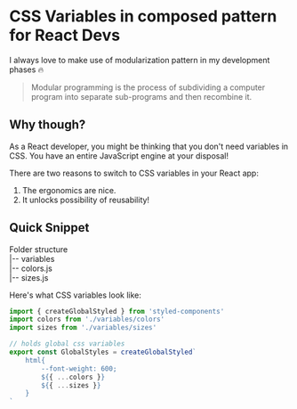 <style>{`
  .tip {
    color: #666600;
  }

  .subFolder{
    margin: 0 24px;
  }

  .title {
    display: inline-block;
    border-radius: 1em;
    line-height: 12px;
    font-weight: 700;
    background: #E7FDD8;
    color: #66BF3C;
    padding: 0 12px;
    margin-right: 10px;
    vertical-align: top;
  }
`}</style>

# CSS Variables in composed pattern for React Devs

I always love to make use of modularization pattern in my development phases 🔥

> Modular programming is the process of subdividing a computer program into separate sub-programs and then recombine it.

## Why though?

As a React developer, you might be thinking that you don't need variables in CSS. You have an entire JavaScript engine at your disposal!

There are two reasons to switch to CSS variables in your React app:

1. The ergonomics are nice.
2. It unlocks possibility of reusability!

## Quick Snippet


<Callout emoji="📁 ">
  <span class="title">Folder structure</span>
  <br />
  <div>
    |-- variables
    <div class="subFolder">
      <span class="tip">|-- colors.js</span>
    </div>
    <div class="subFolder">
      <span class="tip">|-- sizes.js</span>
    </div>
  </div>
</Callout>

Here's what CSS variables look like:

```jsx
import { createGlobalStyled } from 'styled-components'
import colors from './variables/colors'
import sizes from './variables/sizes'

// holds global css variables
export const GlobalStyles = createGlobalStyled`
    html{
        --font-weight: 600;
        ${{ ...colors }}
        ${{ ...sizes }}
    }
`
```
